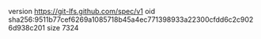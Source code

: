 version https://git-lfs.github.com/spec/v1
oid sha256:9511b77cef6269a1085718b45a4ec771398933a22300cfdd6c2c9026d938c201
size 7324
